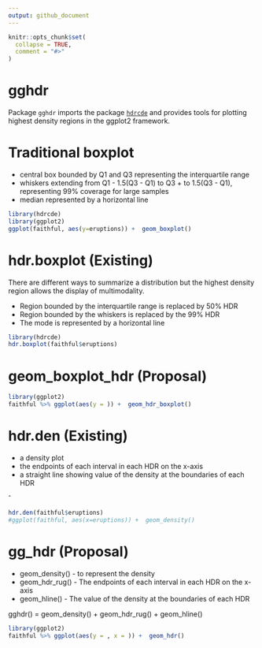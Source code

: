 ```yaml
---
output: github_document
---
```


<!-- README.md is generated from README.Rmd. Please edit that file -->

```r
knitr::opts_chunk$set(
  collapse = TRUE,
  comment = "#>"
)
```

# gghdr
 
Package `gghdr` imports the package [`hdrcde`](https://pkg.robjhyndman.com/hdrcde/) and provides tools for plotting highest density regions in the ggplot2 framework.

<!-- badges: start -->
<!-- badges: end -->

# Traditional boxplot

- central box bounded by Q1 and Q3 representing the interquartile range
- whiskers extending from Q1 - 1.5(Q3 - Q1)  to Q3 + to 1.5(Q3 - Q1), representing 99% coverage for large samples
- median represented by a horizontal line

```r
library(hdrcde)
library(ggplot2)
ggplot(faithful, aes(y=eruptions)) +  geom_boxplot()
```

# hdr.boxplot (Existing)

There are different ways to summarize a distribution but the highest density region allows the display of multimodality.

- Region bounded by the interquartile range is replaced by 50% HDR
- Region bounded by the whiskers is replaced by the 99% HDR
- The mode is represented by a horizontal line
 
 <!-- In both HDR and box plots, the interquartile range or 50% HDR will have a coverage probability of 50%. -->


```r
library(hdrcde)
hdr.boxplot(faithful$eruptions)
```

<!-- # ```{r hdrcde-boxplot_more, echo=TRUE, eval = FALSE} -->
<!-- # hdr.boxplot(x, prob = c(99, 50), h = hdrbw(BoxCox(x, lambda), -->
<!-- #   mean(prob)), lambda = 1, boxlabels = "", col = gray((9:1)/10), -->
<!-- #   main = "", xlab = "", ylab = "", pch = 1, border = 1, -->
<!-- #   outline = TRUE, space = 0.25, ...) -->
<!-- # ``` -->

# geom_boxplot_hdr (Proposal)

```r
library(ggplot2)
faithful %>% ggplot(aes(y = )) +  geom_hdr_boxplot()
```


# hdr.den (Existing)

- a density plot
- the endpoints of each interval in each HDR on the x-axis
- a straight line showing value of the density at the boundaries of each HDR

ˆ
```r
hdr.den(faithful$eruptions)
#ggplot(faithful, aes(x=eruptions)) +  geom_density()
```

# gg_hdr (Proposal)

- geom_density() - to represent the density
- geom_hdr_rug() - The endpoints of each interval in each HDR on the x-axis
- geom_hline() - The value of the density at the boundaries of each HDR

gghdr() =  geom_density() + geom_hdr_rug() + geom_hline()


```r
library(ggplot2)
faithful %>% ggplot(aes(y = , x = )) +  geom_hdr()
```


